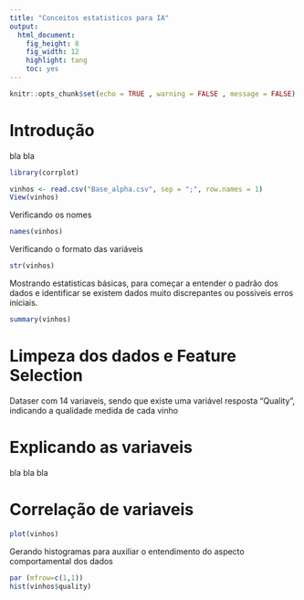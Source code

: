 ```yaml
---
title: "Conceitos estatisticos para IA"
output:
  html_document:
    fig_height: 8
    fig_width: 12
    highlight: tang
    toc: yes
---
```


```r
knitr::opts_chunk$set(echo = TRUE , warning = FALSE , message = FALSE)
```

# Introdução
bla bla

```r
library(corrplot)

```


```r
vinhos <- read.csv("Base_alpha.csv", sep = ";", row.names = 1)
View(vinhos)
```

Verificando os nomes

```r
names(vinhos)
```
Verificando o formato das variáveis
```r
str(vinhos)
```

Mostrando estatisticas básicas, para começar a entender o padrão dos dados e identificar se existem dados muito discrepantes ou possiveis erros iniciais.
```r
summary(vinhos)
```

# Limpeza dos dados e Feature Selection
Dataser com 14 variaveis, sendo que existe uma variável resposta "Quality", indicando a qualidade medida de cada vinho

# Explicando as variaveis
bla bla bla

# Correlação de variaveis
```r
plot(vinhos)
```


Gerando histogramas para auxiliar o entendimento do aspecto comportamental dos dados
```r
par (mfrow=c(1,1))
hist(vinhos$quality)

```

